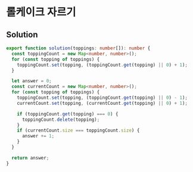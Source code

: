 # 롤케이크 자르기

## Solution

```typescript filename="solution.ts" copy 
export function solution(toppings: number[]): number {
  const toppingCount = new Map<number, number>();
  for (const topping of toppings) {
    toppingCount.set(topping, (toppingCount.get(topping) || 0) + 1);
  }

  let answer = 0;
  const currentCount = new Map<number, number>();
  for (const topping of toppings) {
    toppingCount.set(topping, (toppingCount.get(topping) || 0) - 1);
    currentCount.set(topping, (currentCount.get(topping) || 0) + 1);

    if (toppingCount.get(topping) === 0) {
      toppingCount.delete(topping);
    }
    if (currentCount.size === toppingCount.size) {
      answer += 1;
    }
  }

  return answer;
}
```